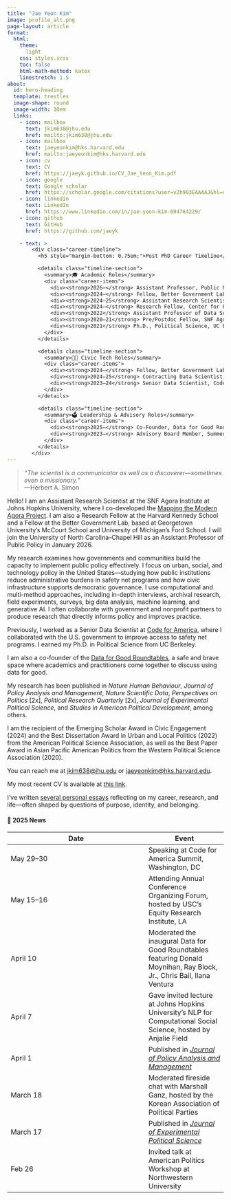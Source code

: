 ```yaml
---
title: "Jae Yeon Kim"
image: profile_alt.png
page-layout: article
format: 
  html:
    theme: 
      light
    css: styles.scss
    toc: false
    html-math-method: katex
    linestretch: 1.5
about:
  id: hero-heading
  template: trestles
  image-shape: round
  image-width: 10em
  links:
    - icon: mailbox
      text: jkim638@jhu.edu
      href: mailto:jkim638@jhu.edu
    - icon: mailbox
      text: jaeyeonkim@hks.harvard.edu
      href: mailto:jaeyeonkim@hks.harvard.edu
    - icon: cv
      text: CV
      href: https://jaeyk.github.io/CV_Jae_Yeon_Kim.pdf
    - icon: google
      text: Google scholar
      href: https://scholar.google.com/citations?user=v2h903EAAAAJ&hl=en
    - icon: linkedin
      text: LinkedIn
      href: https://www.linkedin.com/in/jae-yeon-kim-694764229/
    - icon: github
      text: GitHub
      href: https://github.com/jaeyk

    - text: >
        <div class="career-timeline">
          <h5 style="margin-bottom: 0.75em;">Post PhD Career Timeline</h5>

          <details class="timeline-section">
            <summary>🎓 Academic Roles</summary>
            <div class="career-items">
              <div><strong>2026–</strong> Assistant Professor, Public Policy, UNC–Chapel Hill</div>
              <div><strong>2024–</strong> Fellow, Better Government Lab, Georgetown & Michigan</div>
              <div><strong>2024–25</strong> Assistant Research Scientist, SNF Agora Institute, Johns Hopkins</div>
              <div><strong>2024–</strong> Research Fellow, Center for Public Leadership, Harvard Kennedy School</div>
              <div><strong>2022</strong> Assistant Professor of Data Science, KDI School (South Korea)</div>
              <div><strong>2020–21</strong> Pre/Postdoc Fellow, SNF Agora Institute, Johns Hopkins</div>
              <div><strong>2021</strong> Ph.D., Political Science, UC Berkeley</div>
            </div>
          </details>

          <details class="timeline-section">
            <summary>🧑‍💻 Civic Tech Roles</summary>
            <div class="career-items">
              <div><strong>2024–</strong> Fellow, Better Government Lab, Georgetown & Michigan</div>
              <div><strong>2024–25</strong> Contracting Data Scientist, Code for America</div>
              <div><strong>2023–24</strong> Senior Data Scientist, Code for America</div>
            </div>
          </details>

          <details class="timeline-section">
            <summary>🗳️ Leadership & Advisory Roles</summary>
            <div class="career-items">
              <div><strong>2025–</strong> Co-Founder, Data for Good Roundtables</div>
              <div><strong>2023–</strong> Advisory Board Member, Summer Institutes in Computational Social Science (SICSS)</div>
            </div>
          </details>
        </div>
---
```


::: {#hero-heading}

> *“The scientist is a communicator as well as a discoverer—sometimes even a missionary.”*  
> —Herbert A. Simon

Hello! I am an Assistant Research Scientist at the SNF Agora Institute at Johns Hopkins University, where I co-developed the [Mapping the Modern Agora Project](https://snfagora.jhu.edu/project/mapping-the-modern-agora/). I am also a Research Fellow at the Harvard Kennedy School and a Fellow at the Better Government Lab, based at Georgetown University’s McCourt School and University of Michigan’s Ford School. I will join <span class="carolina-blue">the University of North Carolina–Chapel Hill</span> as an Assistant Professor of Public Policy in January 2026.

My research examines how governments and communities build the capacity to implement public policy effectively. I focus on urban, social, and technology policy in the United States—studying how public institutions reduce administrative burdens in safety net programs and how civic infrastructure supports democratic governance. I use computational and multi-method approaches, including in-depth interviews, archival research, field experiments, surveys, big data analysis, machine learning, and generative AI. I often collaborate with government and nonprofit partners to produce research that directly informs policy and improves practice.

Previously, I worked as a Senior Data Scientist at [Code for America](https://codeforamerica.org/programs/), where I collaborated with the U.S. government to improve access to safety net programs. I earned my Ph.D. in Political Science from UC Berkeley.

I am also a co-founder of the [Data for Good Roundtables](https://sites.google.com/view/d4g-roundtables?usp=sharing), a safe and brave space where academics and practitioners come together to discuss using data for good.

My research has been published in *Nature Human Behaviour*, *Journal of Policy Analysis and Management*, *Nature Scientific Data*, *Perspectives on Politics* [2x], *Political Research Quarterly* [2x], *Journal of Experimental Political Science*, and *Studies in American Political Development*, among others.

I am the recipient of the Emerging Scholar Award in Civic Engagement (2024) and the Best Dissertation Award in Urban and Local Politics (2022) from the American Political Science Association, as well as the Best Paper Award in Asian Pacific American Politics from the Western Political Science Association (2020).

You can reach me at [jkim638@jhu.edu](mailto:jkim638@jhu.edu) or [jaeyeonkim@hks.harvard.edu](mailto:jaeyeonkim@hks.harvard.edu).

My most recent CV is available at [this link](https://jaeyk.github.io/CV_Jae_Yeon_Kim.pdf).

I’ve written [several personal essays](https://jaeyk.github.io/essays/essays.html) reflecting on my career, research, and life—often shaped by questions of purpose, identity, and belonging.

#### 📅 2025 News

| Date       | Event |
|------------|-------|
| May 29–30  | Speaking at Code for America Summit, Washington, DC |
| May 15–16  | Attending Annual Conference Organizing Forum, hosted by USC's Equity Research Institute, LA |
| April 10   | Moderated the inaugural Data for Good Roundtables featuring Donald Moynihan, Ray Block, Jr., Chris Bail, Ilana Ventura |
| April 7    | Gave invited lecture at Johns Hopkins University's NLP for Computational Social Science, hosted by Anjalie Field |
| April 1    | Published in [*Journal of Policy Analysis and Management*](https://onlinelibrary.wiley.com/doi/full/10.1002/pam.70007) |
| March 18   | Moderated fireside chat with Marshall Ganz, hosted by the Korean Association of Political Parties |
| March 17   | Published in [*Journal of Experimental Political Science*](https://www.cambridge.org/core/journals/journal-of-experimental-political-science/article/solidarity-between-people-of-color-two-blockage-experiments-suggest-it-is-causal-and-resistant-to-a-divisive-threat/3CEAFE3E375FD48D7B5235917CB91D51) |
| Feb 26     | Invited talk at American Politics Workshop at Northwestern University |

:::
